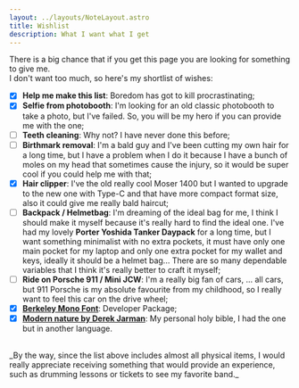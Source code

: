 ```yaml
---
layout: ../layouts/NoteLayout.astro
title: Wishlist
description: What I want what I get
---
```


There is a big chance that if you get this page you are looking for something to give me.\
I don't want too much, so here's my shortlist of wishes:

- [x] **Help me make this list**: Boredom has got to kill procrastinating;
- [x] **Selfie from photobooth**: I'm looking for an old classic photobooth to take a photo, but I've failed. So, you will be my hero if you can provide me with the one;
- [ ] **Teeth cleaning**: Why not? I have never done this before;
- [ ] **Birthmark removal**: I'm a bald guy and I've been cutting my own hair for a long time, but I have a problem when I do it because I have a bunch of moles on my head that sometimes cause the injury, so it would be super cool if you could help me with that;
- [x] **Hair clipper**: I've the old really cool Moser 1400 but I wanted to upgrade to the new one with Type-C and that have more compact format size, also it could give me really bald haircut;
- [ ] **Backpack / Helmetbag**: I'm dreaming of the ideal bag for me, I think I should make it myself because it's really hard to find the ideal one. I've had my lovely **Porter Yoshida Tanker Daypack** for a long time, but I want something minimalist with no extra pockets, it must have only one main pocket for my laptop and only one extra pocket for my wallet and keys, ideally it should be a helmet bag... There are so many dependable variables that I think it's really better to craft it myself;
- [ ] **Ride on Porsche 911 / Mini JCW**: I'm a really big fan of cars, ... all cars, but 911 Porsche is my absolute favourite from my childhood, so I really want to feel this car on the drive wheel;
- [x] [**Berkeley Mono Font**](https://berkeleygraphics.com/typefaces/berkeley-mono): Developer Package;
- [x] [**Modern nature by Derek Jarman**](https://www.goodreads.com/book/show/195040.Modern_Nature): My personal holy bible, I had the one but in another language.

<br/>
_By the way, since the list above includes almost all physical items, I would really appreciate receiving something that would provide an experience, such as drumming lessons or tickets to see my favorite band._
